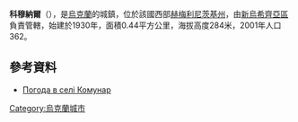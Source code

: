 {{coord|48|48|56|N|27|10|18|E|scale:100000|display=title}}

'''科穆納爾'''（{{lang-uk|Загродське}}），是[[烏克蘭|烏克蘭]]的城鎮，位於該國西部[[赫梅利尼茨基州|赫梅利尼茨基州]]，由[[新烏希齊亞區|新烏希齊亞區]]負責管轄，始建於1930年，面積0.44平方公里，海拔高度284米，2001年人口362。

==參考資料==
* [http://weather.in.ua/ua/hmel'nickaja/11299 Погода в селі Комунар]

{{Ukraine-geo-stub}}
[[Category:烏克蘭城市|Category:烏克蘭城市]]